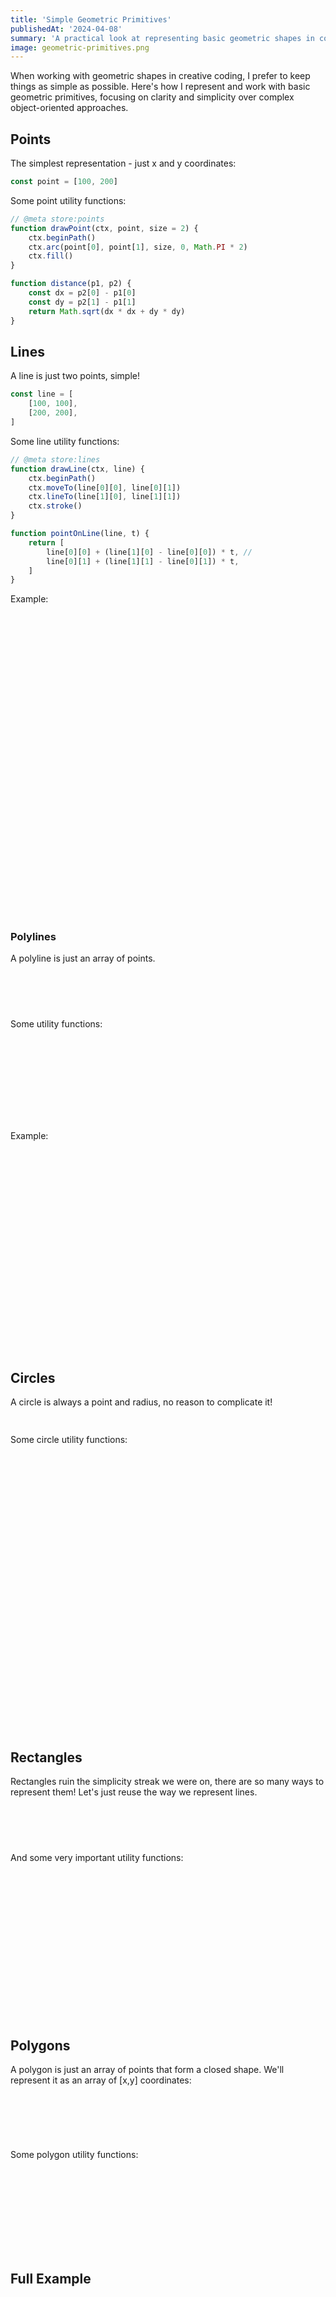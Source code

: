 ```yaml
---
title: 'Simple Geometric Primitives'
publishedAt: '2024-04-08'
summary: 'A practical look at representing basic geometric shapes in code - points, lines, circles, and rectangles.'
image: geometric-primitives.png
---
```


When working with geometric shapes in creative coding, I prefer to keep things as simple as possible. Here's how I represent and work with basic geometric primitives, focusing on clarity and simplicity over complex object-oriented approaches.

## Points

The simplest representation - just x and y coordinates:

```js
const point = [100, 200]
```

Some point utility functions:

```js
// @meta store:points
function drawPoint(ctx, point, size = 2) {
    ctx.beginPath()
    ctx.arc(point[0], point[1], size, 0, Math.PI * 2)
    ctx.fill()
}

function distance(p1, p2) {
    const dx = p2[0] - p1[0]
    const dy = p2[1] - p1[1]
    return Math.sqrt(dx * dx + dy * dy)
}
```

## Lines

A line is just two points, simple!

```js
const line = [
    [100, 100],
    [200, 200],
]
```

Some line utility functions:

```js
// @meta store:lines
function drawLine(ctx, line) {
    ctx.beginPath()
    ctx.moveTo(line[0][0], line[0][1])
    ctx.lineTo(line[1][0], line[1][1])
    ctx.stroke()
}

function pointOnLine(line, t) {
    return [
        line[0][0] + (line[1][0] - line[0][0]) * t, //
        line[0][1] + (line[1][1] - line[0][1]) * t,
    ]
}
```

Example:

<Canvas id="example01" width={200} height={200} />

```js
// @meta exec load:lines load:points

const canvas = document.getElementById('example01')
if (canvas?.getContext) {
    const ctx = canvas.getContext('2d')

    ctx.fillStyle = 'black'
    ctx.fillRect(0, 0, canvas.width, canvas.height)

    ctx.strokeStyle = 'white'
    ctx.lineWidth = 4
    ctx.lineJoin = 'round'
    ctx.lineCap = 'round'

    const line = [
        [20, 30],
        [180, 160],
    ]
    drawLine(ctx, line)

    const point = pointOnLine(line, 0.4)
    ctx.fillStyle = 'red'
    drawPoint(ctx, point, 6)
}
```

```js
const line = [
    [20, 30],
    [180, 160],
]
drawLine(ctx, line)

const point = pointOnLine(line, 0.4)
drawPoint(ctx, point)
```

### Polylines

A polyline is just an array of points.

```js
const polyline = [
    [100, 100],
    [200, 200],
    [300, 300],
```

Some utility functions:

```js
// @meta store:polylines
function drawPolyline(ctx, polyline) {
    ctx.beginPath()
    ctx.moveTo(polyline[0][0], polyline[0][1])
    for (let i = 1; i < polyline.length; i++) {
        ctx.lineTo(polyline[i][0], polyline[i][1])
    }
    ctx.stroke()
}
```

Example:

<Canvas id="example02" width={200} height={200} />

```js
// @meta exec load:polylines

const canvas = document.getElementById('example02')
if (canvas?.getContext) {
    const ctx = canvas.getContext('2d')

    ctx.fillStyle = 'black'
    ctx.fillRect(0, 0, canvas.width, canvas.height)

    ctx.strokeStyle = 'white'
    ctx.lineWidth = 4
    ctx.lineJoin = 'round'
    ctx.lineCap = 'round'

    const polyline = [
        [20, 120],
        [80, 150],
        [140, 70],
        [180, 90],
    ]
    drawPolyline(ctx, polyline)
}
```

## Circles

A circle is always a point and radius, no reason to complicate it!

```js
const circle = [150, 150, 50] // [center x, center y, radius]
```

Some circle utility functions:

```js
function drawCircle(ctx, circle) {
    ctx.beginPath()
    ctx.arc(circle[0], circle[1], circle[2], 0, Math.PI * 2)
    ctx.stroke()
}

/**
 * Checks if a point lies inside a circle using the distance formula
 * @param {number[]} point - Point coordinates [x, y]
 * @param {number[]} circle - Circle definition [centerX, centerY, radius]
 * @returns {boolean} True if point is inside or on the circle, false otherwise
 */
function pointInCircle(point, circle) {
    const dx = point[0] - circle[0]
    const dy = point[1] - circle[1]
    return dx * dx + dy * dy <= circle[2] * circle[2]
}

/**
 * Calculates a point on a circle's circumference at a given angle
 * @param {number[]} circle - Circle definition [centerX, centerY, radius]
 * @param {number} angle - Angle in radians
 * @returns {number[]} Point coordinates [x, y] on the circle's circumference
 */
function pointOnCircle(circle, angle) {
    return [
        circle[0] + Math.cos(angle) * circle[2], //
        circle[1] + Math.sin(angle) * circle[2],
    ]
}
```

## Rectangles

Rectangles ruin the simplicity streak we were on, there are so many ways to represent them! Let's just reuse the way we represent lines.

```javascript
const rect = [
    [100, 100],
    [200, 150],
] // [[minX, minY], [maxX, maxY]]
```

And some very important utility functions:

```js
function drawRect(ctx, rect) {
    const [[minX, minY], [maxX, maxY]] = rect
    const width = maxX - minX
    const height = maxY - minY
    ctx.strokeRect(minX, minY, width, height)
}

function pointInRect(point, rect) {
    const [[minX, minY], [maxX, maxY]] = rect
    return point[0] >= minX && point[0] <= maxX && point[1] >= minY && point[1] <= maxY
}

function rectCenter(rect) {
    const [[minX, minY], [maxX, maxY]] = rect
    return [(minX + maxX) / 2, (minY + maxY) / 2]
}
```

## Polygons

A polygon is just an array of points that form a closed shape. We'll represent it as an array of [x,y] coordinates:

```js
const polygon = [
    [100, 100],
    [200, 150],
    [150, 200],
]
```

Some polygon utility functions:

```js
function drawPolygon(ctx, polygon) {
    ctx.beginPath()
    ctx.moveTo(polygon[0][0], polygon[0][1])
    for (let i = 1; i < polygon.length; i++) {
        ctx.lineTo(polygon[i][0], polygon[i][1])
    }
    ctx.closePath()
    ctx.stroke()
}
```

## Full Example

<Canvas id="exampleNN" />

```js
// @meta exec load:points load:lines

const canvas = document.getElementById('exampleNN')
if (canvas?.getContext) {
    const ctx = canvas.getContext('2d')

    ctx.fillStyle = 'black'
    ctx.fillRect(0, 0, canvas.width, canvas.height)

    ctx.fillStyle = 'white'
    ctx.strokeStyle = 'white'

    // Draw points
    const points = [
        [100, 200],
        [200, 300],
        [300, 400],
    ]
    points.forEach((point) => drawPoint(ctx, point))

    // Draw lines
    const lines = [
        [
            [100, 100],
            [200, 200],
        ],
        [
            [220, 220],
            [260, 320],
        ],
    ]
    lines.forEach((line) => drawLine(ctx, line))
}
```

## Practical Usage Examples

Here's how these primitives work together in practice:

```javascript
// Creating a grid of points
function createGrid(cols, rows, spacing) {
    const points = []
    for (let y = 0; y < rows; y++) {
        for (let x = 0; x < cols; x++) {
            points.push({
                x: x * spacing,
                y: y * spacing,
            })
        }
    }
    return points
}

// Creating a polygon (points in a circle)
function createPolygon(sides, radius, center = { x: 0, y: 0 }) {
    const points = []
    for (let i = 0; i < sides; i++) {
        const angle = (i / sides) * Math.PI * 2
        points.push({
            x: center.x + Math.cos(angle) * radius,
            y: center.y + Math.sin(angle) * radius,
        })
    }
    return points
}

// Connect points with lines
function connectPoints(points) {
    const lines = []
    for (let i = 0; i < points.length - 1; i++) {
        lines.push({
            start: points[i],
            end: points[i + 1],
        })
    }
    return lines
}
```

### Un Deux Trois

<Canvas id="example_one_two_three" />

```js
// @meta exec
function unDeuxTrois(ctx) {
    const width = ctx.canvas.width
    const height = ctx.canvas.height

    // create a grid of positions with inset
    const cellCountOneSide = 12
    const inset = 40
    const availableWidth = width - 2 * inset
    const availableHeight = height - 2 * inset
    const cellSize = Math.min(availableWidth, availableHeight) / cellCountOneSide

    for (let j = 0; j < cellCountOneSide; j++) {
        const pct = j / cellCountOneSide
        for (let i = 0; i < cellCountOneSide; i++) {
            ctx.save()

            // translate to cell position
            const x = inset + i * cellSize + cellSize / 2
            const y = inset + j * cellSize + cellSize / 2
            ctx.translate(x, y)

            // rotate to random angle
            const theta = Math.random() * 2.0 * Math.PI
            ctx.rotate(theta)

            // draw a line
            ctx.beginPath()

            if (pct < 0.333) {
                ctx.moveTo(-cellSize / 2, 0)
                ctx.lineTo(cellSize / 2, 0)
            } else if (pct < 0.666) {
                // draw two lines
                ctx.moveTo(-cellSize / 2, -cellSize / 8)
                ctx.lineTo(cellSize / 2, -cellSize / 8)
                ctx.moveTo(-cellSize / 2, cellSize / 8)
                ctx.lineTo(cellSize / 2, cellSize / 8)
            } else {
                // draw three lines
                ctx.moveTo(-cellSize / 2, -cellSize / 4)
                ctx.lineTo(cellSize / 2, -cellSize / 4)
                ctx.moveTo(-cellSize / 2, 0)
                ctx.lineTo(cellSize / 2, 0)
                ctx.moveTo(-cellSize / 2, cellSize / 4)
                ctx.lineTo(cellSize / 2, cellSize / 4)
            }

            ctx.strokeStyle = 'white'
            ctx.lineWidth = 2
            ctx.stroke()
            ctx.closePath()

            ctx.restore()
        }
    }
}

// setup and run
const canvas = document.getElementById('example_one_two_three')
if (canvas?.getContext) {
    const ctx = canvas.getContext('2d')

    ctx.fillStyle = 'black'
    ctx.fillRect(0, 0, canvas.width, canvas.height)

    unDeuxTrois(ctx)
}
```

## Description

Un Deux Trois is a generative art piece that balances repetition, variation, and spatial rhythm using a minimal geometric vocabulary. The canvas is divided into a uniform 24x24 grid, where each cell becomes a stage for simple yet expressive visual gestures: one, two, or three parallel lines.

The composition evolves from left to right. The first third of the canvas features a single line per cell, creating a calm, sparse texture. In the middle third, the density increases with two lines per cell, introducing subtle rhythm and movement. The final third culminates in three parallel lines per cell, evoking intensity and complexity.

Despite the fixed structure of the grid, random rotation of the line groups introduces a layer of unpredictability. Each cluster of lines is rotated to a random angle, lending the piece an organic flow that contrasts its strict geometry. This interplay between order and randomness invites the viewer to consider the visual and emotional weight of density, repetition, and direction in space.

The name Un Deux Trois (French for One Two Three) playfully references the numerical progression at the core of the concept. The final result is a field of quiet motion and structured chaos—lines dancing in silent synchrony across a gridded stage.

### Code Sample

```js
for (let j = 0; j < cellCountOneSide; j++) {
    const pct = j / cellCountOneSide
    for (let i = 0; i < cellCountOneSide; i++) {
        ctx.save()

        // translate to cell position
        const x = i * cellSize + cellSize / 2
        const y = j * cellSize + cellSize / 2
        ctx.translate(x, y)

        // rotate to random angle
        const theta = Math.random() * 2.0 * Math.PI
        ctx.rotate(theta)

        ctx.beginPath()

        if (pct < 0.333) {
            // draw one line
        } else if (pct < 0.666) {
            // draw two lines
        } else {
            // draw three lines
        }

        ctx.strokeStyle = 'white'
        ctx.lineWidth = 2
        ctx.stroke()
        ctx.closePath()

        ctx.restore()
    }
}
```
